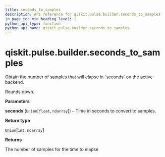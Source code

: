 ```yaml
---
title: seconds_to_samples
description: API reference for qiskit.pulse.builder.seconds_to_samples
in_page_toc_min_heading_level: 1
python_api_type: function
python_api_name: qiskit.pulse.builder.seconds_to_samples
---
```


<span id="qiskit-pulse-builder-seconds-to-samples" />

# qiskit.pulse.builder.seconds\_to\_samples

<Function id="qiskit.pulse.builder.seconds_to_samples" github="https://github.com/qiskit/qiskit/tree/stable/0.16/qiskit/pulse/builder.py" signature="seconds_to_samples(seconds)">
  Obtain the number of samples that will elapse in `seconds` on the active backend.

  Rounds down.

  **Parameters**

  **seconds** (`Union`\[`float`, `ndarray`]) – Time in seconds to convert to samples.

  **Return type**

  `Union`\[`int`, `ndarray`]

  **Returns**

  The number of samples for the time to elapse
</Function>


